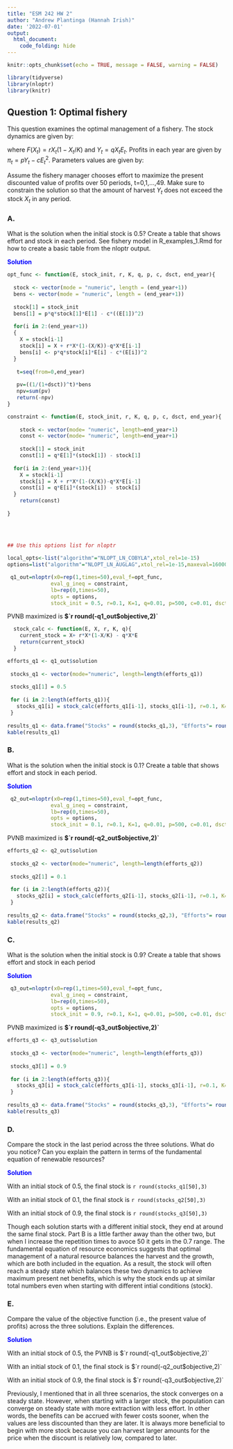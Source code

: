 ```yaml
---
title: "ESM 242 HW 2"
author: "Andrew Plantinga (Hannah Irish)"
date: '2022-07-01'
output: 
  html_document:
    code_folding: hide
---
```


```r
knitr::opts_chunk$set(echo = TRUE, message = FALSE, warning = FALSE)

library(tidyverse)
library(nloptr)
library(knitr)

```



## Question 1: Optimal fishery{.tabset}

This question examines the optimal management of a fishery. The stock dynamics are given by:

\begin{equation}
X_{t+1} = X_{t} + F(X_{t}) - Y_{t}
\end{equation}

where $F(X_{t})=rX_{t}(1-X_{t}/K)$ and $Y_t=qX_t E_t$.  Profits in each year are given by $\pi_t=pY_t-cE_t^2$.  Parameters values are given by:

\begin{equation}
\begin{aligned}
r& & 0.1\\
K& & 1 \\
q& & 0.01 \\
p& & 500 \\
c& & .01 \\
\delta& &0.05
\end{aligned}
\end{equation}

Assume the fishery manager chooses effort to maximize the present discounted value of profits over 50 periods, t=0,1,…,49.  Make sure to constrain the solution so that the amount of harvest $Y_{t}$ does not exceed the stock $X_{t}$ in any period.

### A.

What is the solution when the initial stock is 0.5?  Create a table that shows effort and stock in each period.  See fishery model in R_examples_1.Rmd for how to create a basic table from the nloptr output.

<span style="color: blue;">**Solution**</span>



```r

opt_func <- function(E, stock_init, r, K, q, p, c, dsct, end_year){
  
  stock <- vector(mode = "numeric", length = (end_year+1))
  bens <- vector(mode = "numeric", length = (end_year+1))
  
  stock[1] = stock_init
  bens[1] = p*q*stock[1]*E[1] - c*((E[1])^2)
  
  for(i in 2:(end_year+1))
  {
    X = stock[i-1]
    stock[i] = X + r*X*(1-(X/K))-q*X*E[i-1]
    bens[i] <- p*q*stock[i]*E[i] - c*(E[i])^2
  }
  
   t=seq(from=0,end_year)
  
   pv=((1/(1+dsct))^t)*bens
   npv=sum(pv)
   return(-npv)
}
```


```r
constraint <- function(E, stock_init, r, K, q, p, c, dsct, end_year){
  
    stock <- vector(mode= "numeric", length=end_year+1)
    const <- vector(mode= "numeric", length=end_year+1)
    
    stock[1] = stock_init
    const[1] = q*E[1]*(stock[1]) - stock[1]
    
  for(i in 2:(end_year+1)){
    X = stock[i-1]
    stock[i] = X + r*X*(1-(X/K))-q*X*E[i-1]
    const[i] = q*E[i]*(stock[i]) - stock[i]
  }
    return(const)
  
}
  
  
  
```

```r

## Use this options list for nloptr

local_opts<-list("algorithm"="NLOPT_LN_COBYLA",xtol_rel=1e-15)
options=list("algorithm"="NLOPT_LN_AUGLAG",xtol_rel=1e-15,maxeval=16000,"local_opts"=local_opts)

 q1_out=nloptr(x0=rep(1,times=50),eval_f=opt_func,
              eval_g_ineq = constraint,
              lb=rep(0,times=50),
              opts = options, 
              stock_init = 0.5, r=0.1, K=1, q=0.01, p=500, c=0.01, dsct=0.05, end_year=49)


```
PVNB maximized is **$`r round(-q1_out$objective,2)`**


```r
  stock_calc <- function(E, X, r, K, q){
    current_stock = X+ r*X*(1-X/K) - q*X*E
    return(current_stock)
  }
```

```r
efforts_q1 <- q1_out$solution
 
 stocks_q1 <- vector(mode="numeric", length=length(efforts_q1))
 
 stocks_q1[1] = 0.5
 
 for (i in 2:length(efforts_q1)){
   stocks_q1[i] = stock_calc(efforts_q1[i-1], stocks_q1[i-1], r=0.1, K=1, q=0.01)
 }
  
results_q1 <- data.frame("Stocks" = round(stocks_q1,3), "Efforts"= round(efforts_q1,2)) 
kable(results_q1)
```



### B.

What is the solution when the initial stock is 0.1?  Create a table that shows effort and stock in each period.

<span style="color: blue;">**Solution**</span>


```r
 q2_out=nloptr(x0=rep(1,times=50),eval_f=opt_func,
              eval_g_ineq = constraint,
              lb=rep(0,times=50),
              opts = options, 
              stock_init = 0.1, r=0.1, K=1, q=0.01, p=500, c=0.01, dsct=0.05, end_year=49)
```

PVNB maximized is **$`r round(-q2_out$objective,2)`**

```r
efforts_q2 <- q2_out$solution
 
 stocks_q2 <- vector(mode="numeric", length=length(efforts_q2))
 
 stocks_q2[1] = 0.1
 
 for (i in 2:length(efforts_q2)){
   stocks_q2[i] = stock_calc(efforts_q2[i-1], stocks_q2[i-1], r=0.1, K=1, q=0.01)
 }
  
results_q2 <- data.frame("Stocks" = round(stocks_q2,3), "Efforts"= round(efforts_q2,2)) 
kable(results_q2)
```


### C.

What is the solution when the initial stock is 0.9?  Create a table that shows effort and stock in each period

<span style="color: blue;">**Solution**</span>


```r
 q3_out=nloptr(x0=rep(1,times=50),eval_f=opt_func,
              eval_g_ineq = constraint,
              lb=rep(0,times=50),
              opts = options, 
              stock_init = 0.9, r=0.1, K=1, q=0.01, p=500, c=0.01, dsct=0.05, end_year=49)
```

PVNB maximized is **$`r round(-q3_out$objective,2)`**

```r
efforts_q3 <- q3_out$solution
 
 stocks_q3 <- vector(mode="numeric", length=length(efforts_q3))
 
 stocks_q3[1] = 0.9
 
 for (i in 2:length(efforts_q3)){
   stocks_q3[i] = stock_calc(efforts_q3[i-1], stocks_q3[i-1], r=0.1, K=1, q=0.01)
 }
  
results_q3 <- data.frame("Stocks" = round(stocks_q3,3), "Efforts"= round(efforts_q3,2)) 
kable(results_q3)


```

### D.

Compare the stock in the last period across the three solutions.  What do you notice?  Can you explain the pattern in terms of the fundamental equation of renewable resources?

<span style="color: blue;">**Solution**</span>

With an initial stock of 0.5, the final stock is `r round(stocks_q1[50],3)`

With an initial stock of 0.1, the final stock is `r round(stocks_q2[50],3)`

With an initial stock of 0.9, the final stock is `r round(stocks_q3[50],3)`

Though each solution starts with a different initial stock, they end at around the same final stock. Part B is a little farther away than the other two, but when I increase the repetition times to avoce 50 it gets in the 0.7 range. The fundamental equation of resource economics suggests that optimal management of a natural resource balances the harvest and the growth, which are both included in the equation. As a result, the stock will often reach a steady state which balances these two dynamics to achieve maximum present net benefits, which is why the stock ends up at similar total numbers even when starting with different intial conditions (stock).



### E.

Compare the value of the objective function (i.e., the present value of profits) across the three solutions.  Explain the differences.  

<span style="color: blue;">**Solution**</span>


With an initial stock of 0.5, the PVNB is $`r round(-q1_out$objective,2)`

With an initial stock of 0.1, the final stock is $`r round(-q2_out$objective,2)`

With an initial stock of 0.9, the final stock is $`r round(-q3_out$objective,2)`

Previously, I mentioned that in all three scenarios, the stock converges on a steady state. However, when starting with a larger stock, the population can converge on steady state with more extraction with less effort. In other words, the benefits can be accrued with fewer costs sooner, when the values are less discounted than they are later. It is always more beneficial to begin with more stock because you can harvest larger amounts for the price when the discount is relatively low, compared to later. 